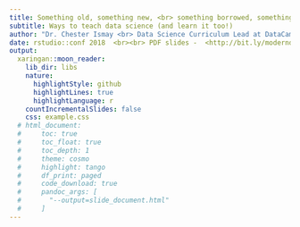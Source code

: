 ```yaml
---
title: Something old, something new, <br> something borrowed, something <font color="deepskyblue">blue</font>
subtitle: Ways to teach data science (and learn it too!)
author: "Dr. Chester Ismay <br> Data Science Curriculum Lead at DataCamp <br> GitHub: [ismayc](https://github.com/ismayc) <br> Twitter:  [@](https://twitter.com/old_man_chester)[old_man_chester](https://twitter.com/old_man_chester)"
date: rstudio::conf 2018  <br><br> PDF slides -  <http://bit.ly/moderndive-slides-pdf> <br> Keynote slides -  <http://bit.ly/moderndive-slides-keynote> <br> Free Reproducible Textbook at <http://ModernDive.com>
output: 
  xaringan::moon_reader:
    lib_dir: libs
    nature:
      highlightStyle: github
      highlightLines: true
      highlightLanguage: r
    countIncrementalSlides: false
    css: example.css
  # html_document:
  #     toc: true
  #     toc_float: true
  #     toc_depth: 1
  #     theme: cosmo
  #     highlight: tango
  #     df_print: paged
  #     code_download: true
  #     pandoc_args: [
  #       "--output=slide_document.html"
  #     ]  
---
```


